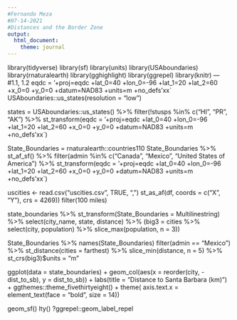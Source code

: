 ```yaml
---
#Fernando Meza
#07-14-2021
#Distances and the Border Zone
output:
  html_document:
    theme: journal
---
```

library(tidyverse)
library(sf)
library(units)
library(USAboundaries)
library(rnaturalearth)
library(gghighlight)
library(ggrepel)
library(knitr)
--- 
#1.1, 1.2
eqdc = '+proj=eqdc +lat_0=40 +lon_0=-96 +lat_1=20 +lat_2=60 +x_0=0 +y_0=0 +datum=NAD83 +units=m +no_defs'xx`
USAboundaries::us_states(resolution = "low")

states = USAboundaries::us_states() %>%
filter(!stusps %in% c("HI", "PR", "AK") %>%
st_transform(eqdc = '+proj=eqdc +lat_0=40 +lon_0=-96 +lat_1=20 +lat_2=60 +x_0=0 +y_0=0 +datum=NAD83 +units=m +no_defs'xx`)

State_Boundaries = rnaturalearth::countries110
State_Boundaries %>%
st_af_sf() %>%
filter(admin %in% c("Canada", "Mexico", "United States of America") %>%
st_transform(eqdc = '+proj=eqdc +lat_0=40 +lon_0=-96 +lat_1=20 +lat_2=60 +x_0=0 +y_0=0 +datum=NAD83 +units=m +no_defs'xx`)

uscities <- read.csv("uscities.csv", TRUE, ",")
st_as_af(df,
  coords = c("X", "Y"), 
  crs = 4269))
filter(100 miles)

state_boundaries %>%
st_transform(State_Boundaries = Multilinestring) %>%
select(city_name, state, distance) %>%
(big3 = cities %>% 
   select(city, population) %>% 
   slice_max(population, n = 3))

State_Boundaries %>%
names(State_Boundaries)
filter(admin == "Mexico") %>%
st_distance(cities = farthest) %>%
slice_min(distance, n = 5) %>%
st_crs(big3)$units = "m"

ggplot(data = state_boundaries) + 
  geom_col(aes(x = reorder(city, -dist_to_sb), y = dist_to_sb)) + 
    labs(title = "Distance to Santa Barbara (km)") + 
  ggthemes::theme_fivethirtyeight() + 
  theme( axis.text.x = element_text(face = "bold", size = 14))
  
geom_sf()
lty()
?ggrepel::geom_label_repel
